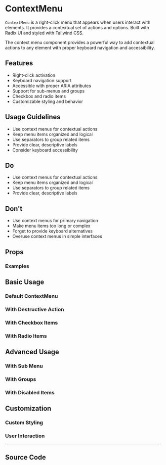 
<Meta of={ContextMenuStories} />

# ContextMenu

`ContextMenu` is a right-click menu that appears when users interact with elements. It provides a contextual set of actions and options. Built with Radix UI and styled with Tailwind CSS.

The context menu component provides a powerful way to add contextual actions to any element with proper keyboard navigation and accessibility.

## Features

- Right-click activation
- Keyboard navigation support
- Accessible with proper ARIA attributes
- Support for sub-menus and groups
- Checkbox and radio items
- Customizable styling and behavior

## Usage Guidelines

- Use context menus for contextual actions
- Keep menu items organized and logical
- Use separators to group related items
- Provide clear, descriptive labels
- Consider keyboard accessibility

## Do

- Use context menus for contextual actions
- Keep menu items organized and logical
- Use separators to group related items
- Provide clear, descriptive labels

## Don't

- Use context menus for primary navigation
- Make menu items too long or complex
- Forget to provide keyboard alternatives
- Overuse context menus in simple interfaces

## Props

<Controls of={ContextMenuStories.Default} />

### Examples

## Basic Usage

### Default ContextMenu

<Canvas of={ContextMenuStories.Default} />

### With Destructive Action

<Canvas of={ContextMenuStories.WithDestructiveAction} />

### With Checkbox Items

<Canvas of={ContextMenuStories.WithCheckboxItems} />

### With Radio Items

<Canvas of={ContextMenuStories.WithRadioItems} />

## Advanced Usage

### With Sub Menu

<Canvas of={ContextMenuStories.WithSubMenu} />

### With Groups

<Canvas of={ContextMenuStories.WithGroups} />

### With Disabled Items

<Canvas of={ContextMenuStories.WithDisabledItems} />

## Customization

### Custom Styling

<Canvas of={ContextMenuStories.WithCustomStyling} />

### User Interaction

<Canvas of={ContextMenuStories.UserInteraction} />

---

## Source Code

<Source of={ContextMenuStories.Default} language='tsx' />
